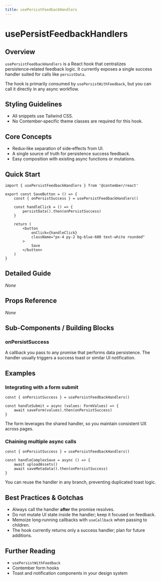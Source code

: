 ```yaml
---
title: usePersistFeedbackHandlers
---
```


# usePersistFeedbackHandlers

## Overview
`usePersistFeedbackHandlers` is a React hook that centralizes persistence‑related feedback logic.
It currently exposes a single success handler suited for calls like `persistData`.

The hook is primarily consumed by `usePersistWithFeedback`, but you can call it directly in any async workflow.

## Styling Guidelines
* All snippets use Tailwind CSS.
* No Contember‑specific theme classes are required for this hook.

## Core Concepts
* Redux‑like separation of side‑effects from UI.
* A single source of truth for persistence success feedback.
* Easy composition with existing async functions or mutations.

## Quick Start
```tsx
import { usePersistFeedbackHandlers } from '@contember/react'

export const SaveButton = () => {
	const { onPersistSuccess } = usePersistFeedbackHandlers()

	const handleClick = () => {
		persistData().then(onPersistSuccess)
	}

	return (
		<button
			onClick={handleClick}
			className="px-4 py-2 bg-blue-600 text-white rounded"
		>
			Save
		</button>
	)
}
```

## Detailed Guide
_None_

## Props Reference
_None_

## Sub-Components / Building Blocks
### onPersistSuccess
A callback you pass to any promise that performs data persistence.
The handler usually triggers a success toast or similar UI notification.

## Examples

### Integrating with a form submit
```tsx
const { onPersistSuccess } = usePersistFeedbackHandlers()

const handleSubmit = async (values: FormValues) => {
	await saveForm(values).then(onPersistSuccess)
}
```
The form leverages the shared handler, so you maintain consistent UX across pages.

### Chaining multiple async calls
```tsx
const { onPersistSuccess } = usePersistFeedbackHandlers()

const handleComplexSave = async () => {
	await uploadAssets()
	await saveMetadata().then(onPersistSuccess)
}
```
You can reuse the handler in any branch, preventing duplicated toast logic.

## Best Practices & Gotchas
* Always call the handler **after** the promise resolves.
* Do not mutate UI state inside the handler; keep it focused on feedback.
* Memoize long‑running callbacks with `useCallback` when passing to children.
* The hook currently returns only a success handler; plan for future additions.

## Further Reading
* `usePersistWithFeedback`
* Contember form hooks
* Toast and notification components in your design system

<!-- End of Generated Documentation -->
